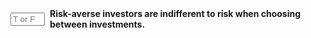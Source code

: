 ::: {.question-block}

<form onsubmit="event.preventDefault(); checkAnswerBox('module2_tf_q67','F')" style="display: flex; align-items: center; gap: 8px;">
<input type="text" id="module2_tf_q67" name="module2_tf_q67" maxlength="1" placeholder="T or F"
         style="width: 55px;" data-correct-answer="F" /> <label for="module2_tf_q67"><strong>Risk-averse investors are indifferent to risk when choosing between investments.</strong></label>
</form>

<div id="feedback-module2_tf_q67" class="feedback" data-status="" style="display:none;">
The sentence is FALSE. Risk-averse investors specifically dislike risk and require higher expected returns as compensation for taking it on. An investor who is indifferent to risk is defined as risk-neutral.
</div>
:::